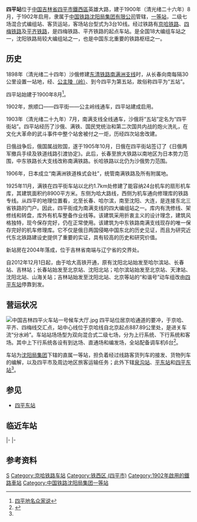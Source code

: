 {{onesource|time=2018-11-25T16:08:54+00:00}}
{{noteTA
|1=zh-cn:始发车次; zh-hk:列車班次;
|2=zh-cn:车次; zh-hk:班次;
}}
{{Infobox China railway station
|车站名称 = 四平站
|图片 = 四平站2017.jpg
|图片介绍 = 四平站站房
|其他名称 = 
|车站拼音 = Siping
|英文名称 = Siping Railway Station
|车站代码 = 54011
|电报码 = SPT
|拼音码 = SPI
|车站位置 = [[吉林省|吉林省]][[四平市|四平市]][[鐵西區_(四平市)|鐵西區]]
|坐标 = {{coord|43.165525|N|124.367005|E|display=inline,title}}
|归属 = [[沈阳局集团|沈阳局集团]]
|线路 = [[京哈铁路|京哈铁路]]、[[平齐铁路|平齐铁路]]
|车站等级 = [[一等站_(中鐵)|一等站]]
|月台数目 = 3台
}}
'''四平站'''位于[[中国|中国]][[吉林省|吉林省]][[四平市|四平市]][[鐵西區_(四平市)|鐵西區]]英雄大路，建于1900年（清光绪二十六年）8月，于1902年启用，隶属于[[中国铁路沈阳局集团有限公司|中国铁路沈阳局集团有限公司]]管辖，[[一等站_(中鐵)|一等站]]，二级七场混合式编组站、客货运站，客场站台型式为3台10线。经过铁路有[[京哈铁路|京哈铁路]]、[[四梅铁路|四梅铁路]]及[[平齐铁路|平齐铁路]]，是四梅铁路、平齐铁路的起点车站。是全国18大编组车站之一，沈阳铁路局较大编组站之一，也是中国东北重要的铁路枢纽之一。

==历史==
1898年（清光绪二十四年）沙俄修建[[东清铁路|东清铁路]][[南满铁路|南满洲支线]]时，从长春向南每隔30公里设置一站地，经{{站|范家屯}}、[[公主岭站|公主陵（岭）]]、{{站|郭家店}}到今四平为第五站，故俗称四平为“五站”。

四平站始建于1900年8月<ref>[http://www.jlsq.gov.cn/gjdm/sms/2005/0711/754.htm 四平地名众家说]{{dead link|date=2017年12月|bot=InternetArchiveBot|fix-attempted=yes}}</ref>。

1902年，旅顺口——四平街——公主岭线通车，四平站建成启用。

1903年（清光绪二十九年）7月，南满支线全线通车，沙俄将“五站”定名为“四平街站”。四平站经历了沙俄、满铁、国民党统治和第二次国共内战的炮火洗礼，在文化大革命的武斗事件中整个站舍被付之一炬，历经四次站舍改建。

日俄战争后，俄国属战败国，遂于1905年10月，日俄在四平街站签订了《日俄两军撤兵手续及铁道线路引渡协定》。此后，长春至旅大铁路以南地区为日本势力范围，中东铁路长大支线改称南满铁路。长哈铁路以北仍为沙俄势力范围。

1906年，日本成立“南满洲铁道株式会社”，统管南满铁路及所有附属地。

1925年11月，满铁在四平街车站以北约1.7km处修建了能容纳24台机车的扇形机车库，其建筑面积约8900平方米。东侧为哈大路线，西侧为机车通向修理库的铁路专线。从四平的地理位置看，北至长春、哈尔滨，南至沈阳、大连，是连接东北三省铁路的门户。因此，四平街成为南满支线的四大编组站之一。库内有洗修线、架修线和转盘，库外有机车整备作业线等。该建筑采用折衷主义的设计理念，建筑风格独特，现今保存完好，仍在正常使用。该建筑为中东铁路南满支线现存的唯一保存完好的机车修理库。它不仅是俄日两国侵略中国东北的历史见证，而且为研究近代东北铁路建设史提供了重要的实证，具有较高的历史和研究价值。

新站房在2004年落成，位于吉林省南端与辽宁省的交界处。

自2012年12月1日起，由于哈大高铁开通，原有沈阳北站始发至哈尔滨站、长春站、吉林站；长春站始发至北京站、沈阳北站；哈尔滨站始发至北京站、天津站、沈阳北站、山海关站；吉林站始发至沈阳北站、北京等站的“和谐号”动车组改由[[四平东站|四平东站]]停靠到发。

==营运状况==
[[File:中国吉林四平火车站一号候车大厅.jpg|thumb]]
四平站位居京哈通道的要冲，于京哈、平齐、四梅线交汇点，站中心线位于京哈线自北京起点887.89公里处，是进关车流“分水岭”。车站站场场型为双向混合式二级七场，分为上行系统、下行系统和客场。其中上下行系统各设有到达场、直通场和编发场，全站配备调车机6台<ref name="yb">{{cite book|author=四平市地方志编纂委员会|title=四平年鉴2019|publisher=吉林人民出版社|year=2019|isbn=978-7-206-16694-5}}</ref>。

车站为[[沈阳局集团|沈阳局集团]]下辖的直属一等站，担负着经过线路客货列车的接发、货物列车的编解，以及四平市及周边地区旅客运输任务；此外下辖[[泉沟站|泉沟站]]、[[平东站_(吉林省)|平东站]]和[[四平东站|四平东站]]<ref name="yb"/>。

== 参见 ==
* [[四平东站|四平东站]]

== 临近车站 ==
{{start rail box|[[中国铁路|中国铁路]]}}
{{s-inop|[[毛家店站|毛家店站]]<br /><s>''[[虻牛哨站|虻牛哨站]]''</s>(已撤销)|{{站|北京}}方向}}
{{s-line|[[京哈铁路|京哈铁路]]<br />← 13km 四平站 15km →}}
{{s-inop|[[十家堡站|十家堡站]]<br /><s>''[[杨木林站|杨木林站]]''</s>(已撤销)|{{站|哈尔滨}}方向}}
|-
{{Terminus}}
{{s-line|[[平齐铁路|平齐铁路]]<br />{{0}} {{0}} {{0}} {{0}} 四平站 11km →}}
{{s-inop|[[泉沟站|泉沟站]]<br /><s>''[[条子河站|条子河站]]''</s>(已撤销)|{{站|齐齐哈尔}}方向}}
|-
{{Terminus}}
{{s-line|[[四梅铁路|四梅铁路]]<br />{{0}} {{0}} {{0}} {{0}} 四平站 6km →}}
{{s-inop|[[平东站_(吉林省)|平东站]]|{{站|梅河口}}方向}}
{{end box}}

==参考资料==
{{reflist}}

{{京哈铁路}}
{{平齐铁路}}
{{四梅铁路}}
{{中国铁路沈阳局集团有限公司}}
{{中国铁路编组站}}
{{中国铁路一等客运站|沈}}
[[Category:四平市铁路车站|S]]
[[Category:京哈铁路车站|Category:京哈铁路车站]]
[[Category:铁西区_(四平市)|Category:铁西区 (四平市)]]
[[Category:1902年啟用的鐵路車站|Category:1902年啟用的鐵路車站]]
[[Category:中国铁路沈阳局集团一等站|Category:中国铁路沈阳局集团一等站]]